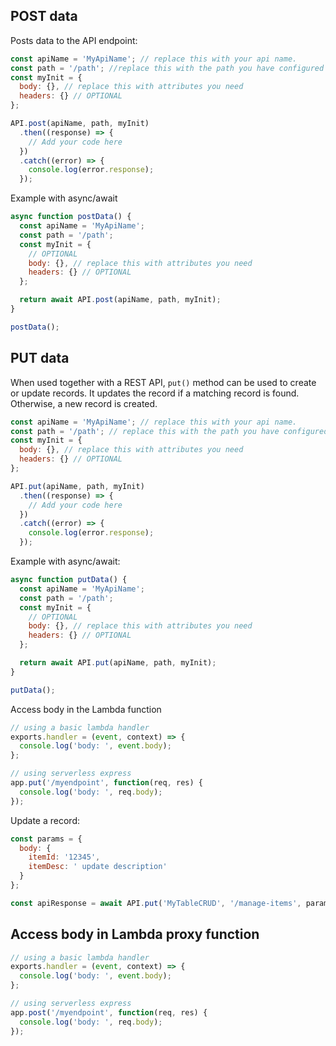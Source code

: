 ## POST data

Posts data to the API endpoint:

```javascript
const apiName = 'MyApiName'; // replace this with your api name.
const path = '/path'; //replace this with the path you have configured on your API
const myInit = {
  body: {}, // replace this with attributes you need
  headers: {} // OPTIONAL
};

API.post(apiName, path, myInit)
  .then((response) => {
    // Add your code here
  })
  .catch((error) => {
    console.log(error.response);
  });
```

Example with async/await

```javascript
async function postData() {
  const apiName = 'MyApiName';
  const path = '/path';
  const myInit = {
    // OPTIONAL
    body: {}, // replace this with attributes you need
    headers: {} // OPTIONAL
  };

  return await API.post(apiName, path, myInit);
}

postData();
```

## PUT data

When used together with a REST API, `put()` method can be used to create or update records. It updates the record if a matching record is found. Otherwise, a new record is created.

```javascript
const apiName = 'MyApiName'; // replace this with your api name.
const path = '/path'; // replace this with the path you have configured on your API
const myInit = {
  body: {}, // replace this with attributes you need
  headers: {} // OPTIONAL
};

API.put(apiName, path, myInit)
  .then((response) => {
    // Add your code here
  })
  .catch((error) => {
    console.log(error.response);
  });
```

Example with async/await:

```javascript
async function putData() {
  const apiName = 'MyApiName';
  const path = '/path';
  const myInit = {
    // OPTIONAL
    body: {}, // replace this with attributes you need
    headers: {} // OPTIONAL
  };

  return await API.put(apiName, path, myInit);
}

putData();
```

Access body in the Lambda function

```javascript
// using a basic lambda handler
exports.handler = (event, context) => {
  console.log('body: ', event.body);
};

// using serverless express
app.put('/myendpoint', function(req, res) {
  console.log('body: ', req.body);
});
```

Update a record:

```javascript
const params = {
  body: {
    itemId: '12345',
    itemDesc: ' update description'
  }
};

const apiResponse = await API.put('MyTableCRUD', '/manage-items', params);
```

## Access body in Lambda proxy function

<!-- TODO Rewrite need to add more information here, this is not clear -->

```javascript
// using a basic lambda handler
exports.handler = (event, context) => {
  console.log('body: ', event.body);
};

// using serverless express
app.post('/myendpoint', function(req, res) {
  console.log('body: ', req.body);
});
```
